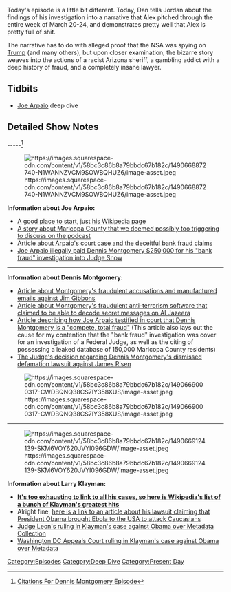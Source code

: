 {{DEFAULTSORT:
    #_EPISODE_0025:Dennis Montgomery Investigation
}}{{Episode
    | title             = Dennis Montgomery Investigation
    | caption           = Listen to this episode on [https://knowledgefight.libsyn.com/knowledge-fight-dennis-montgomery-investigation Libsyn] [https://open.spotify.com/episode/1WWbOGFM2Jk7Coig7UpYrw Spotify], Read the [[Transcript/25: Dennis Montgomery Investigation|Unofficial Transcript]]
    | episodeNumber     = 25
    | length            = 02:38:09
    | airDate           = March 28, 2017
    | coverageStartDate = March 20, 2017
    | coverageEndDate   = March 24, 2017
    | episodeType       = [[:Category:Deep Dive|Deep Dive]], [[:Category:Present Day|Present Day]]
    | appearance        = [[Dennis Montgomery]], [[Joe Arpaio]]
    | oocDrop           = Does anyone believe that Trump has fallen from 56 to 37 in the national poll?
    | previousEpisode   = [[24: March 23, 2017]]
    | nextEpisode       = [[26: March 30 (Special Report)]]
}}

{{Stub}}

Today's episode is a little bit different. Today, Dan tells Jordan about the findings of his investigation into a narrative that Alex pitched through the entire week of March 20-24, and demonstrates pretty well that Alex is pretty full of shit.

The narrative has to do with alleged proof that the NSA was spying on [[Trump]] (and many others), but upon closer examination, the bizarre story weaves into the actions of a racist Arizona sheriff, a gambling addict with a deep history of fraud, and a completely insane lawyer.

==Tidbits==

*[[Joe Arpaio]] deep dive

==Detailed Show Notes==

-----<ref>[https://knowledgefight.com/research/2017/3/27/citations-for-dennis-montgomery-episode Citations For Dennis Montgomery Episode]</ref>

[[File:https://images.squarespace-cdn.com/content/v1/58bc3c86b8a79bbdc67b182c/1490668872740-N1WANNZVCM9SOWBQHUZ6/image-asset.jpeg|thumb|none]]

'''Information about Joe Arpaio:'''

*[https://en.wikipedia.org/wiki/Maricopa_County_Sheriff%27s_Office_controversies#Joe_Arpaio A good place to start], just [https://en.wikipedia.org/wiki/Joe_Arpaio his Wikipedia page]
*[http://www.phoenixnewtimes.com/blogs/joe-arpaios-deputy-told-to-work-fraud-cases-instead-of-child-rape-crime-6500460#page-2 A story about Maricopa County that we deemed possibly too triggering to discuss on the podcast]
*[http://kjzz.org/content/200475/arpaio-claims-judge-was-victim-alleged-bank-fraud-scheme Article about Arpaio's court case and the deceitful bank fraud claims]
*[http://kjzz.org/content/196890/chief-deputy-sheriff%E2%80%99s-office-paid-250k-informant%E2%80%99s-secret-investigation Joe Arpaio illegally paid Dennis Montgomery $250,000 for his "bank fraud" investigation into Judge Snow]

-----

'''Information about Dennis Montgomery:'''

*[http://usatoday30.usatoday.com/news/nation/2008-11-03-nevada-governor_N.htm Article about Montgomery's fraudulent accusations and manufactured emails against Jim Gibbons]
*[http://www.theregister.co.uk/2009/12/24/cia_montgomery/ Article about Montgomery's fraudulent anti-terrorism software that claimed to be able to decode secret messages on Al Jazeera]
*[http://kjzz.org/content/200475/arpaio-claims-judge-was-victim-alleged-bank-fraud-scheme Article describing how Joe Arpaio testified in court that Dennis Montgomery is a "compete, total fraud"] (This article also lays out the cause for my contention that the "bank fraud" investigation was cover for an investigation of a Federal Judge, as well as the citing of possessing a leaked database of 150,000 Maricopa County residents)
*[https://casetext.com/case/montgomery-v-risen-4 The Judge's decision regarding Dennis Montgomery's dismissed defamation lawsuit against James Risen]

[[File:https://images.squarespace-cdn.com/content/v1/58bc3c86b8a79bbdc67b182c/1490669000317-CWDBQNQ38CS7IY358XUS/image-asset.jpeg|thumb|none]]

-----

[[File:https://images.squarespace-cdn.com/content/v1/58bc3c86b8a79bbdc67b182c/1490669124139-SKM6VOY620JVYI096GDW/image-asset.jpeg|thumb|none]]

'''Information about Larry Klayman:'''

*[https://en.wikipedia.org/wiki/Larry_Klayman '''It's too exhausting to link to all his cases, so here is Wikipedia's list of a bunch of Klayman's greatest hits''']
*Alright fine, [https://www.washingtonpost.com/news/the-fix/wp/2014/10/14/larry-klayman-is-suing-the-federal-government-because-of-ebola-yes-really/?utm_term=.5bde877f695c here is a link to an article about his lawsuit claiming that President Obama brought Ebola to the USA to attack Caucasians]
*[https://ecf.dcd.uscourts.gov/cgi-bin/show_public_doc?2013cv0851-48 Judge Leon's ruling in Klayman's case against Obama over Metadata Collection]
*[https://www.cadc.uscourts.gov/internet/opinions.nsf/ED64DC482F286F1785257EAF004F71E8/$file/14-5004-1570210.pdf Washington DC Appeals Court ruling in Klayman's case against Obama over Metadata]

[[Category:Episodes]]
[[Category:Deep Dive]]
[[Category:Present Day]]
